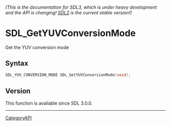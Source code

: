 ====== (This is the documentation for SDL3, which is under heavy development and the API is changing! [https://wiki.libsdl.org/ SDL2] is the current stable version!) ======
= SDL_GetYUVConversionMode =

Get the YUV conversion mode 

== Syntax ==

<syntaxhighlight lang='c'>
SDL_YUV_CONVERSION_MODE SDL_GetYUVConversionMode(void);
</syntaxhighlight>

== Version ==

This function is available since SDL 3.0.0.

----
[[CategoryAPI]]


